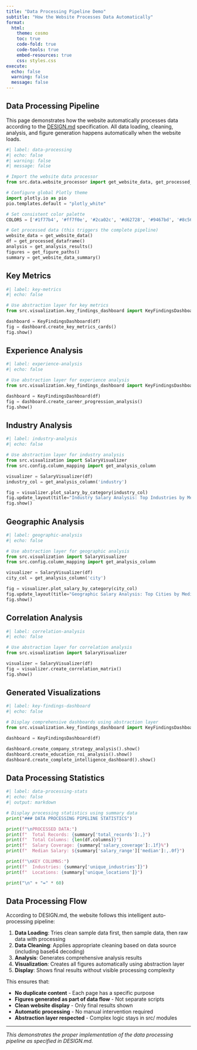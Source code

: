 ```yaml
---
title: "Data Processing Pipeline Demo"
subtitle: "How the Website Processes Data Automatically"
format:
  html:
    theme: cosmo
    toc: true
    code-fold: true
    code-tools: true
    embed-resources: true
    css: styles.css
execute:
  echo: false
  warning: false
  message: false
---
```


## Data Processing Pipeline

This page demonstrates how the website automatically processes data according to the [DESIGN.md](DESIGN.md) specification. All data loading, cleaning, analysis, and figure generation happens automatically when the website loads.

```python
#| label: data-processing
#| echo: false
#| warning: false
#| message: false

# Import the website data processor
from src.data.website_processor import get_website_data, get_processed_dataframe, get_analysis_results, get_figure_paths, get_website_data_summary

# Configure global Plotly theme
import plotly.io as pio
pio.templates.default = "plotly_white"

# Set consistent color palette
COLORS = ['#1f77b4', '#ff7f0e', '#2ca02c', '#d62728', '#9467bd', '#8c564b', '#e377c2', '#7f7f7f', '#bcbd22', '#17becf']

# Get processed data (this triggers the complete pipeline)
website_data = get_website_data()
df = get_processed_dataframe()
analysis = get_analysis_results()
figures = get_figure_paths()
summary = get_website_data_summary()
```

## Key Metrics

```python
#| label: key-metrics
#| echo: false

# Use abstraction layer for key metrics
from src.visualization.key_findings_dashboard import KeyFindingsDashboard

dashboard = KeyFindingsDashboard(df)
fig = dashboard.create_key_metrics_cards()
fig.show()
```

## Experience Analysis

```python
#| label: experience-analysis
#| echo: false

# Use abstraction layer for experience analysis
from src.visualization.key_findings_dashboard import KeyFindingsDashboard

dashboard = KeyFindingsDashboard(df)
fig = dashboard.create_career_progression_analysis()
fig.show()
```

## Industry Analysis

```python
#| label: industry-analysis
#| echo: false

# Use abstraction layer for industry analysis
from src.visualization import SalaryVisualizer
from src.config.column_mapping import get_analysis_column

visualizer = SalaryVisualizer(df)
industry_col = get_analysis_column('industry')

fig = visualizer.plot_salary_by_category(industry_col)
fig.update_layout(title="Industry Salary Analysis: Top Industries by Median Salary")
fig.show()
```

## Geographic Analysis

```python
#| label: geographic-analysis
#| echo: false

# Use abstraction layer for geographic analysis
from src.visualization import SalaryVisualizer
from src.config.column_mapping import get_analysis_column

visualizer = SalaryVisualizer(df)
city_col = get_analysis_column('city')

fig = visualizer.plot_salary_by_category(city_col)
fig.update_layout(title="Geographic Salary Analysis: Top Cities by Median Salary")
fig.show()
```

## Correlation Analysis

```python
#| label: correlation-analysis
#| echo: false

# Use abstraction layer for correlation analysis
from src.visualization import SalaryVisualizer

visualizer = SalaryVisualizer(df)
fig = visualizer.create_correlation_matrix()
fig.show()
```

## Generated Visualizations

```python
#| label: key-findings-dashboard
#| echo: false

# Display comprehensive dashboards using abstraction layer
from src.visualization.key_findings_dashboard import KeyFindingsDashboard

dashboard = KeyFindingsDashboard(df)

dashboard.create_company_strategy_analysis().show()
dashboard.create_education_roi_analysis().show()
dashboard.create_complete_intelligence_dashboard().show()
```


## Data Processing Statistics

```python
#| label: data-processing-stats
#| echo: false
#| output: markdown

# Display processing statistics using summary data
print("### DATA PROCESSING PIPELINE STATISTICS")

print(f"\nPROCESSED DATA:")
print(f"  Total Records: {summary['total_records']:,}")
print(f"  Total Columns: {len(df.columns)}")
print(f"  Salary Coverage: {summary['salary_coverage']:.1f}%")
print(f"  Median Salary: ${summary['salary_range']['median']:,.0f}")

print(f"\nKEY COLUMNS:")
print(f"  Industries: {summary['unique_industries']}")
print(f"  Locations: {summary['unique_locations']}")

print("\n" + "=" * 60)
```

## Data Processing Flow

According to DESIGN.md, the website follows this intelligent auto-processing pipeline:

1. **Data Loading**: Tries clean sample data first, then sample data, then raw data with processing
2. **Data Cleaning**: Applies appropriate cleaning based on data source (including base64 decoding)
3. **Analysis**: Generates comprehensive analysis results
4. **Visualization**: Creates all figures automatically using abstraction layer
5. **Display**: Shows final results without visible processing complexity

This ensures that:

- **No duplicate content** - Each page has a specific purpose
- **Figures generated as part of data flow** - Not separate scripts
- **Clean website display** - Only final results shown
- **Automatic processing** - No manual intervention required
- **Abstraction layer respected** - Complex logic stays in src/ modules

---

*This demonstrates the proper implementation of the data processing pipeline as specified in DESIGN.md.*
